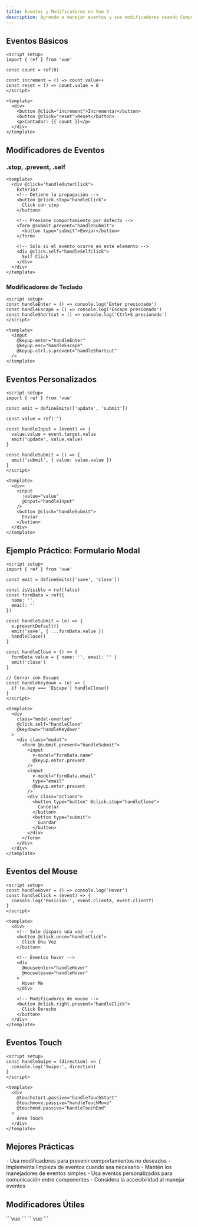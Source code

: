 ```yaml
---
title: Eventos y Modificadores en Vue 3
description: Aprende a manejar eventos y sus modificadores usando Composition API
---
```



## Eventos Básicos

```vue
<script setup>
import { ref } from 'vue'

const count = ref(0)

const increment = () => count.value++
const reset = () => count.value = 0
</script>

<template>
  <div>
    <button @click="increment">Incrementar</button>
    <button @click="reset">Reset</button>
    <p>Contador: {{ count }}</p>
  </div>
</template>
```

## Modificadores de Eventos

### .stop, .prevent, .self
```vue
<template>
  <div @click="handleOuterClick">
    Exterior
    <!-- Detiene la propagación -->
    <button @click.stop="handleClick">
      Click con stop
    </button>

    <!-- Previene comportamiento por defecto -->
    <form @submit.prevent="handleSubmit">
      <button type="submit">Enviar</button>
    </form>

    <!-- Solo si el evento ocurre en este elemento -->
    <div @click.self="handleSelfClick">
      Self Click
    </div>
  </div>
</template>
```

### Modificadores de Teclado
```vue
<script setup>
const handleEnter = () => console.log('Enter presionado')
const handleEscape = () => console.log('Escape presionado')
const handleShortcut = () => console.log('Ctrl+S presionado')
</script>

<template>
  <input 
    @keyup.enter="handleEnter"
    @keyup.esc="handleEscape"
    @keyup.ctrl.s.prevent="handleShortcut"
  />
</template>
```

## Eventos Personalizados

```vue
<script setup>
import { ref } from 'vue'

const emit = defineEmits(['update', 'submit'])

const value = ref('')

const handleInput = (event) => {
  value.value = event.target.value
  emit('update', value.value)
}

const handleSubmit = () => {
  emit('submit', { value: value.value })
}
</script>

<template>
  <div>
    <input 
      :value="value"
      @input="handleInput"
    />
    <button @click="handleSubmit">
      Enviar
    </button>
  </div>
</template>
```

## Ejemplo Práctico: Formulario Modal

```vue
<script setup>
import { ref } from 'vue'

const emit = defineEmits(['save', 'close'])

const isVisible = ref(false)
const formData = ref({
  name: '',
  email: ''
})

const handleSubmit = (e) => {
  e.preventDefault()
  emit('save', { ...formData.value })
  handleClose()
}

const handleClose = () => {
  formData.value = { name: '', email: '' }
  emit('close')
}

// Cerrar con Escape
const handleKeydown = (e) => {
  if (e.key === 'Escape') handleClose()
}
</script>

<template>
  <div 
    class="modal-overlay"
    @click.self="handleClose"
    @keydown="handleKeydown"
  >
    <div class="modal">
      <form @submit.prevent="handleSubmit">
        <input
          v-model="formData.name"
          @keyup.enter.prevent
        />
        <input
          v-model="formData.email"
          type="email"
          @keyup.enter.prevent
        />
        <div class="actions">
          <button type="button" @click.stop="handleClose">
            Cancelar
          </button>
          <button type="submit">
            Guardar
          </button>
        </div>
      </form>
    </div>
  </div>
</template>
```

## Eventos del Mouse

```vue
<script setup>
const handleHover = () => console.log('Hover')
const handleClick = (event) => {
  console.log('Posición:', event.clientX, event.clientY)
}
</script>

<template>
  <div>
    <!-- Solo dispara una vez -->
    <button @click.once="handleClick">
      Click Una Vez
    </button>

    <!-- Eventos hover -->
    <div
      @mouseenter="handleHover"
      @mouseleave="handleHover"
    >
      Hover Me
    </div>

    <!-- Modificadores de mouse -->
    <button @click.right.prevent="handleClick">
      Click Derecho
    </button>
  </div>
</template>
```

## Eventos Touch

```vue
<script setup>
const handleSwipe = (direction) => {
  console.log('Swipe:', direction)
}
</script>

<template>
  <div
    @touchstart.passive="handleTouchStart"
    @touchmove.passive="handleTouchMove"
    @touchend.passive="handleTouchEnd"
  >
    Área Touch
  </div>
</template>
```

## Mejores Prácticas

<Aside type="tip" label="Recomendaciones">
- Usa modificadores para prevenir comportamientos no deseados
- Implementa limpieza de eventos cuando sea necesario
- Mantén los manejadores de eventos simples
- Usa eventos personalizados para comunicación entre componentes
- Considera la accesibilidad al manejar eventos
</Aside>

## Modificadores Útiles

<Tabs>
  <TabItem label="Formularios">
    ```vue
    <template>
      <!-- Prevenir múltiples envíos -->
      <form @submit.prevent.once="handleSubmit">
        <!-- Actualizar al perder foco -->
        <input @change.lazy="updateValue">
        <!-- Convertir a número -->
        <input @input.number="handleNumber">
        <!-- Recortar espacios -->
        <input @input.trim="handleInput">
      </form>
    </template>
    ```
  </TabItem>
  <TabItem label="Teclado">
    ```vue
    <template>
      <input
        <!-- Combinaciones de teclas -->
        @keyup.alt.s="save"
        @keyup.ctrl.enter="submit"
        @keyup.meta.delete="remove"
      >
    </template>
    ```
  </TabItem>
</Tabs>
